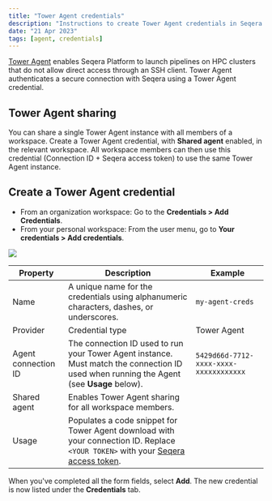 ```yaml
---
title: "Tower Agent credentials"
description: "Instructions to create Tower Agent credentials in Seqera Platform."
date: "21 Apr 2023"
tags: [agent, credentials]
---
```


[Tower Agent](../supported_software/agent/agent.mdx) enables Seqera Platform to launch pipelines on HPC clusters that do not allow direct access through an SSH client. Tower Agent authenticates a secure connection with Seqera using a Tower Agent credential.

## Tower Agent sharing

You can share a single Tower Agent instance with all members of a workspace. Create a Tower Agent credential, with **Shared agent** enabled, in the relevant workspace. All workspace members can then use this credential (Connection ID + Seqera access token) to use the same Tower Agent instance.

## Create a Tower Agent credential

- From an organization workspace: Go to the **Credentials > Add Credentials**.
- From your personal workspace: From the user menu, go to **Your credentials > Add credentials**.

![](./_images/agent_credential.png)

| Property            | Description                                                                                                                                                           | Example                                |
| ------------------- | --------------------------------------------------------------------------------------------------------------------------------------------------------------------- | -------------------------------------- |
| Name                | A unique name for the credentials using alphanumeric characters, dashes, or underscores.                                                                              | `my-agent-creds`                       |
| Provider            | Credential type                                                                                                                                                       | Tower Agent                            |
| Agent connection ID | The connection ID used to run your Tower Agent instance. Must match the connection ID used when running the Agent (see **Usage** below).                              | `5429d66d-7712-xxxx-xxxx-xxxxxxxxxxxx` |
| Shared agent        | Enables Tower Agent sharing for all workspace members.                                                                                                                |                                        |
| Usage               | Populates a code snippet for Tower Agent download with your connection ID. Replace `<YOUR TOKEN>` with your [Seqera access token](../api/overview.mdx#authentication). |                                        |

When you've completed all the form fields, select **Add**. The new credential is now listed under the **Credentials** tab.
